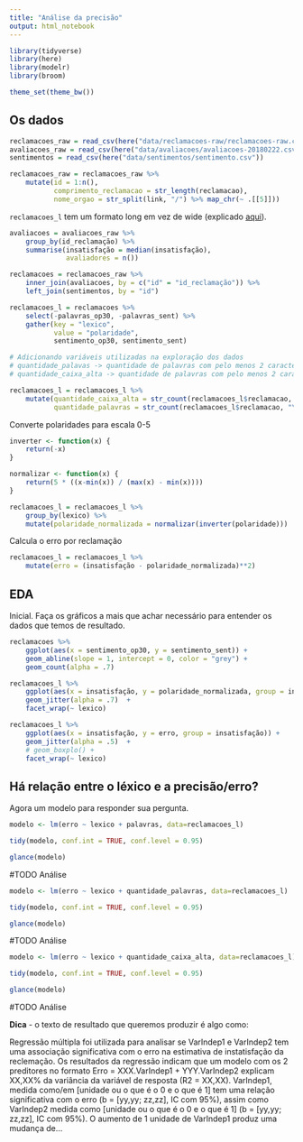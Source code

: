 ```yaml
---
title: "Análise da precisão"
output: html_notebook
---
```


```r
library(tidyverse)
library(here)
library(modelr)
library(broom)

theme_set(theme_bw())
```

## Os dados

```r
reclamacoes_raw = read_csv(here("data/reclamacoes-raw/reclamacoes-raw.csv"))
avaliacoes_raw = read_csv(here("data/avaliacoes/avaliacoes-20180222.csv"))
sentimentos = read_csv(here("data/sentimentos/sentimento.csv"))

reclamacoes_raw = reclamacoes_raw %>% 
    mutate(id = 1:n(), 
           comprimento_reclamacao = str_length(reclamacao), 
           nome_orgao = str_split(link, "/") %>% map_chr(~ .[[5]]))
```

`reclamacoes_l` tem um formato long em vez de wide (explicado [aqui](https://sejdemyr.github.io/r-tutorials/basics/wide-and-long/)).

```r
avaliacoes = avaliacoes_raw %>% 
    group_by(id_reclamação) %>% 
    summarise(insatisfação = median(insatisfação), 
              avaliadores = n())

reclamacoes = reclamacoes_raw %>% 
    inner_join(avaliacoes, by = c("id" = "id_reclamação")) %>% 
    left_join(sentimentos, by = "id")

reclamacoes_l = reclamacoes %>%  
    select(-palavras_op30, -palavras_sent) %>% 
    gather(key = "lexico", 
           value = "polaridade", 
           sentimento_op30, sentimento_sent)

# Adicionando variáveis utilizadas na exploração dos dados
# quantidade_palavas -> quantidade de palavras com pelo menos 2 caracteres. Lembrar que é diferente da variável que o analisador lexico retorna: palavras
# quantidade_caixa_alta -> quantidade de palavras com pelo menos 2 caracteres em que todas são caixa alta.

reclamacoes_l = reclamacoes_l %>%
    mutate(quantidade_caixa_alta = str_count(reclamacoes_l$reclamacao, "\\b[A-Z\u00C0-\u00DC]{2,}\\b"),
           quantidade_palavras = str_count(reclamacoes_l$reclamacao, "\\b[a-z\u00E0-\u00FCA-Z\u00C0-\u00DC]{2,}\\b"))

```

Converte polaridades para escala 0-5

```r
inverter <- function(x) { 
    return(-x)
}

normalizar <- function(x) {
    return(5 * ((x-min(x)) / (max(x) - min(x))))
}

reclamacoes_l = reclamacoes_l %>% 
    group_by(lexico) %>% 
    mutate(polaridade_normalizada = normalizar(inverter(polaridade)))
```

Calcula o erro por reclamação

```r
reclamacoes_l = reclamacoes_l %>% 
    mutate(erro = (insatisfação - polaridade_normalizada)**2)
```


## EDA

Inicial. Faça os gráficos a mais que achar necessário para entender os dados que temos de resultado.

```r
reclamacoes %>% 
    ggplot(aes(x = sentimento_op30, y = sentimento_sent)) + 
    geom_abline(slope = 1, intercept = 0, color = "grey") + 
    geom_count(alpha = .7) 
```

```r
reclamacoes_l %>% 
    ggplot(aes(x = insatisfação, y = polaridade_normalizada, group = insatisfação)) + 
    geom_jitter(alpha = .7)  + 
    facet_wrap(~ lexico)

reclamacoes_l %>% 
    ggplot(aes(x = insatisfação, y = erro, group = insatisfação)) + 
    geom_jitter(alpha = .5)  +
    # geom_boxplo() + 
    facet_wrap(~ lexico)
```


## Há relação entre o léxico e a precisão/erro?

Agora um modelo para responder sua pergunta.

```r
modelo <- lm(erro ~ lexico + palavras, data=reclamacoes_l)

tidy(modelo, conf.int = TRUE, conf.level = 0.95)

glance(modelo)
```

#TODO Análise

```r
modelo <- lm(erro ~ lexico + quantidade_palavras, data=reclamacoes_l)

tidy(modelo, conf.int = TRUE, conf.level = 0.95)

glance(modelo)
```

#TODO Análise

```r
modelo <- lm(erro ~ lexico + quantidade_caixa_alta, data=reclamacoes_l)

tidy(modelo, conf.int = TRUE, conf.level = 0.95)

glance(modelo)
```

#TODO Análise

**Dica** - o texto de resultado que queremos produzir é algo como: 

Regressão múltipla foi utilizada para analisar se VarIndep1 e VarIndep2 tem uma associação significativa com o erro na estimativa de instatisfação da reclemação. Os resultados da regressão indicam que um modelo com os 2 preditores no formato Erro = XXX.VarIndep1 + YYY.VarIndep2 explicam XX,XX% da variância da variável de resposta (R2 = XX,XX). VarIndep1, medida como/em [unidade ou o que é o 0 e o que é 1] tem uma relação significativa com o erro (b = [yy,yy;  zz,zz], IC com 95%), assim como VarIndep2 medida como [unidade ou o que é o 0 e o que é 1] (b = [yy,yy;  zz,zz], IC com 95%). O aumento de 1 unidade de VarIndep1 produz uma mudança de...

